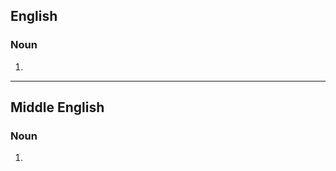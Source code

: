 ==English==

===Noun===
{{head|en|noun plural form}}

# {{plural of|obeisaunce|lang=en}}
----
==Middle English==

===Noun===
{{head|enm|noun plural form}}

# {{plural of|obeisaunce|lang=enm}}